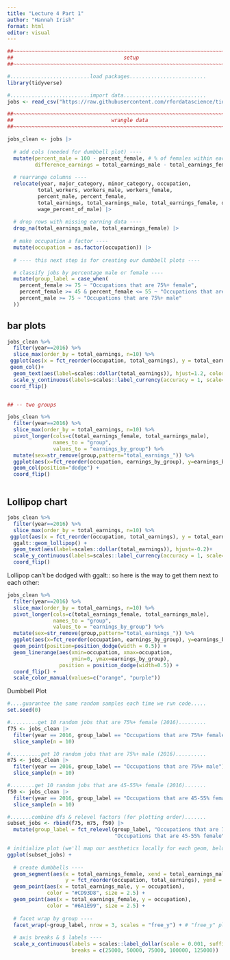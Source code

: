 ```yaml
---
title: "Lecture 4 Part 1"
author: "Hannah Irish"
format: html
editor: visual
---
```




```r
##~~~~~~~~~~~~~~~~~~~~~~~~~~~~~~~~~~~~~~~~~~~~~~~~~~~~~~~~~~~~~~~~~~~~~~~~~~~~~~
##                                    setup                                 ----
##~~~~~~~~~~~~~~~~~~~~~~~~~~~~~~~~~~~~~~~~~~~~~~~~~~~~~~~~~~~~~~~~~~~~~~~~~~~~~~

#..........................load packages.........................
library(tidyverse)

#..........................import data...........................
jobs <- read_csv("https://raw.githubusercontent.com/rfordatascience/tidytuesday/master/data/2019/2019-03-05/jobs_gender.csv")

##~~~~~~~~~~~~~~~~~~~~~~~~~~~~~~~~~~~~~~~~~~~~~~~~~~~~~~~~~~~~~~~~~~~~~~~~~~~~~~
##                                wrangle data                              ----
##~~~~~~~~~~~~~~~~~~~~~~~~~~~~~~~~~~~~~~~~~~~~~~~~~~~~~~~~~~~~~~~~~~~~~~~~~~~~~~

jobs_clean <- jobs |> 
  
  # add cols (needed for dumbbell plot) ----
  mutate(percent_male = 100 - percent_female, # % of females within each industry was already included
         difference_earnings = total_earnings_male - total_earnings_female) |>  # diff in earnings between M & F
  
  # rearrange columns ----
  relocate(year, major_category, minor_category, occupation,
          total_workers, workers_male, workers_female,
          percent_male, percent_female,
          total_earnings, total_earnings_male, total_earnings_female, difference_earnings,
          wage_percent_of_male) |> 
  
  # drop rows with missing earning data ----
  drop_na(total_earnings_male, total_earnings_female) |> 
  
  # make occupation a factor ----
  mutate(occupation = as.factor(occupation)) |> 
  
  # ---- this next step is for creating our dumbbell plots ----

  # classify jobs by percentage male or female ----
  mutate(group_label = case_when(
    percent_female >= 75 ~ "Occupations that are 75%+ female",
    percent_female >= 45 & percent_female <= 55 ~ "Occupations that are 45-55% female",
    percent_male >= 75 ~ "Occupations that are 75%+ male"
  )) 
```


## bar plots

```r

jobs_clean %>% 
  filter(year==2016) %>% 
  slice_max(order_by = total_earnings, n=10) %>% 
 ggplot(aes(x = fct_reorder(occupation, total_earnings), y = total_earnings)) +
 geom_col()+
  geom_text(aes(label=scales::dollar(total_earnings)), hjust=1.2, color="white")+
  scale_y_continuous(labels=scales::label_currency(accuracy = 1, scale=0.001, suffix="k"))+
 coord_flip()


## -- two groups

jobs_clean %>% 
  filter(year==2016) %>% 
  slice_max(order_by = total_earnings, n=10) %>% 
  pivot_longer(cols=c(total_earnings_female, total_earnings_male), 
               names_to = "group", 
               values_to = "earnings_by_group") %>% 
  mutate(sex=str_remove(group,pattern="total_earnings_")) %>% 
  ggplot(aes(x=fct_reorder(occupation, earnings_by_group), y=earnings_by_group, fill=sex)) +
  geom_col(position="dodge") +
  coord_flip()



```

## Lollipop chart
```r
jobs_clean %>% 
  filter(year==2016) %>% 
  slice_max(order_by = total_earnings, n=10) %>% 
 ggplot(aes(x = fct_reorder(occupation, total_earnings), y = total_earnings)) +
  ggalt::geom_lollipop() +
  geom_text(aes(label=scales::dollar(total_earnings)), hjust=-0.2)+
  scale_y_continuous(labels=scales::label_currency(accuracy = 1, scale=0.001, suffix="k"), limits=c(0,225000))+
  coord_flip()
```

Lollipop can't be dodged with ggalt:: so here is the way to get them next to each other:
```r
jobs_clean %>% 
  filter(year==2016) %>% 
  slice_max(order_by = total_earnings, n=10) %>% 
  pivot_longer(cols=c(total_earnings_female, total_earnings_male), 
               names_to = "group", 
               values_to = "earnings_by_group") %>% 
  mutate(sex=str_remove(group,pattern="total_earnings_")) %>% 
  ggplot(aes(x=fct_reorder(occupation, earnings_by_group), y=earnings_by_group, color=sex)) +
  geom_point(position=position_dodge(width = 0.5)) +
  geom_linerange(aes(xmin=occupation, xmax=occupation,
                     ymin=0, ymax=earnings_by_group),
                 position = position_dodge(width=0.5)) +
  coord_flip() +
  scale_color_manual(values=c("orange", "purple"))
```



Dumbbell Plot 

```r
#....guarantee the same random samples each time we run code.....
set.seed(0)

#.........get 10 random jobs that are 75%+ female (2016).........
f75 <- jobs_clean |> 
  filter(year == 2016, group_label == "Occupations that are 75%+ female") |> 
  slice_sample(n = 10)

#..........get 10 random jobs that are 75%+ male (2016)..........
m75 <- jobs_clean |> 
  filter(year == 2016, group_label == "Occupations that are 75%+ male") |> 
  slice_sample(n = 10)

#........get 10 random jobs that are 45-55%+ female (2016).......
f50 <- jobs_clean |> 
  filter(year == 2016, group_label == "Occupations that are 45-55% female") |> 
  slice_sample(n = 10)

#.......combine dfs & relevel factors (for plotting order).......
subset_jobs <- rbind(f75, m75, f50) |> 
  mutate(group_label = fct_relevel(group_label, "Occupations that are 75%+ female", 
                                   "Occupations that are 45-55% female", "Occupations that are 75%+ male")) 
```


```r
# initialize plot (we'll map our aesthetics locally for each geom, below) ----
ggplot(subset_jobs) +
  
  # create dumbbells ----
  geom_segment(aes(x = total_earnings_female, xend = total_earnings_male, 
                   y = fct_reorder(occupation, total_earnings), yend = occupation)) + # reorder occupation by avg_salary here
  geom_point(aes(x = total_earnings_male, y = occupation), 
             color = "#CD93D8", size = 2.5) +
  geom_point(aes(x = total_earnings_female, y = occupation), 
             color = "#6A1E99", size = 2.5) +
  
  # facet wrap by group ----
  facet_wrap(~group_label, nrow = 3, scales = "free_y") + # "free_y" plots only the axis labels that exist in each group
  
  # axis breaks & $ labels ----
  scale_x_continuous(labels = scales::label_dollar(scale = 0.001, suffix = "k"),
                     breaks = c(25000, 50000, 75000, 100000, 125000))
```













